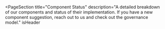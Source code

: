 
<PageSection
  title="Component Status"
  description="A detailed breakdown of our components and status of their implementation. If you have a new component suggestion, reach out to us and check out the governance model."
  isHeader
>
  <StatusLegend />
  <StatusTable />
</PageSection>
